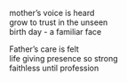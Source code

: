 mother’s voice is heard\
grow to trust in the unseen\
birth day - a familiar face

Father’s care is felt\
life giving presence so strong\
faithless until profession